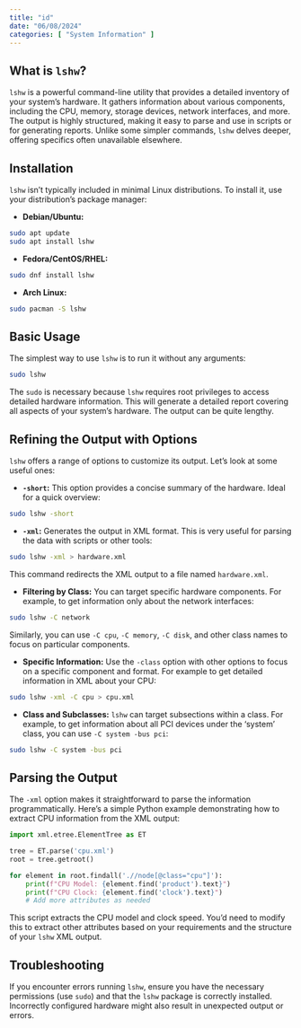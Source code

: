 ```yaml
---
title: "id"
date: "06/08/2024"
categories: [ "System Information" ]
---
```

## What is `lshw`?

`lshw` is a powerful command-line utility that provides a detailed inventory of your system's hardware. It gathers information about various components, including the CPU, memory, storage devices, network interfaces, and more.  The output is highly structured, making it easy to parse and use in scripts or for generating reports. Unlike some simpler commands, `lshw` delves deeper, offering specifics often unavailable elsewhere.


## Installation

`lshw` isn't typically included in minimal Linux distributions. To install it, use your distribution's package manager:

* **Debian/Ubuntu:**
```bash
sudo apt update
sudo apt install lshw
```

* **Fedora/CentOS/RHEL:**
```bash
sudo dnf install lshw
```

* **Arch Linux:**
```bash
sudo pacman -S lshw
```


## Basic Usage

The simplest way to use `lshw` is to run it without any arguments:

```bash
sudo lshw
```

The `sudo` is necessary because `lshw` requires root privileges to access detailed hardware information. This will generate a detailed report covering all aspects of your system's hardware.  The output can be quite lengthy.


## Refining the Output with Options

`lshw` offers a range of options to customize its output.  Let's look at some useful ones:

* **`-short`:** This option provides a concise summary of the hardware. Ideal for a quick overview:

```bash
sudo lshw -short
```

* **`-xml`:** Generates the output in XML format.  This is very useful for parsing the data with scripts or other tools:

```bash
sudo lshw -xml > hardware.xml
```
This command redirects the XML output to a file named `hardware.xml`.


* **Filtering by Class:**  You can target specific hardware components. For example, to get information only about the network interfaces:

```bash
sudo lshw -C network
```

Similarly, you can use  `-C cpu`, `-C memory`, `-C disk`, and other class names to focus on particular components.

* **Specific Information:** Use the `-class` option with other options to focus on a specific component and format.  For example to get detailed information in XML about your CPU:

```bash
sudo lshw -xml -C cpu > cpu.xml
```

* **Class and Subclasses:** `lshw` can target subsections within a class. For example, to get information about all PCI devices under the 'system' class, you can use `-C system -bus pci`:

```bash
sudo lshw -C system -bus pci
```

##  Parsing the Output

The `-xml` option makes it straightforward to parse the information programmatically.  Here's a simple Python example demonstrating how to extract CPU information from the XML output:

```python
import xml.etree.ElementTree as ET

tree = ET.parse('cpu.xml')
root = tree.getroot()

for element in root.findall('.//node[@class="cpu"]'):
    print(f"CPU Model: {element.find('product').text}")
    print(f"CPU Clock: {element.find('clock').text}")
    # Add more attributes as needed
```

This script extracts the CPU model and clock speed. You'd need to modify this to extract other attributes based on your requirements and the structure of your `lshw` XML output.


## Troubleshooting


If you encounter errors running `lshw`, ensure you have the necessary permissions (use `sudo`) and that the `lshw` package is correctly installed.  Incorrectly configured hardware might also result in unexpected output or errors.




